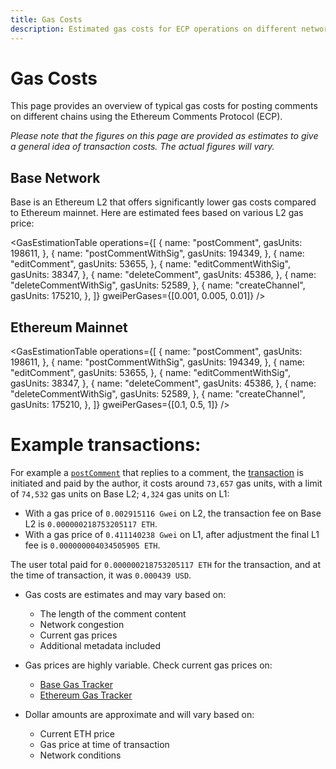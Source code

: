 ```yaml
---
title: Gas Costs
description: Estimated gas costs for ECP operations on different networks.
---
```



# Gas Costs

This page provides an overview of typical gas costs for posting comments on different chains using the Ethereum Comments Protocol (ECP).

_Please note that the figures on this page are provided as estimates to give a general idea of transaction costs. The actual figures will vary._

## Base Network

Base is an Ethereum L2 that offers significantly lower gas costs compared to Ethereum mainnet. Here are estimated fees based on various L2 gas price:

<GasEstimationTable
  operations={[
    {
      name: "postComment",
      gasUnits: 198611,
    },
    {
      name: "postCommentWithSig",
      gasUnits: 194349,
    },
    {
      name: "editComment",
      gasUnits: 53655,
    },
    {
      name: "editCommentWithSig",
      gasUnits: 38347,
    },
    {
      name: "deleteComment",
      gasUnits: 45386,
    },
    {
      name: "deleteCommentWithSig",
      gasUnits: 52589,
    },
    {
      name: "createChannel",
      gasUnits: 175210,
    },
  ]}
  gweiPerGases={[0.001, 0.005, 0.01]}
/>

## Ethereum Mainnet

<GasEstimationTable
  operations={[
    {
      name: "postComment",
      gasUnits: 198611,
    },
    {
      name: "postCommentWithSig",
      gasUnits: 194349,
    },
    {
      name: "editComment",
      gasUnits: 53655,
    },
    {
      name: "editCommentWithSig",
      gasUnits: 38347,
    },
    {
      name: "deleteComment",
      gasUnits: 45386,
    },
    {
      name: "deleteCommentWithSig",
      gasUnits: 52589,
    },
    {
      name: "createChannel",
      gasUnits: 175210,
    },
  ]}
  gweiPerGases={[0.1, 0.5, 1]}
/>

# Example transactions:

For example a [`postComment`](/protocol-reference/CommentManager#postcommentstruct-commentscommentdata-commentdata-bytes-appsignature-external) that replies to a comment,
the [transaction](https://basescan.org/tx/0x189c08c3b6bda7f098a649574e27d203aa1e760848197f447e9adfdbc8a3a465) is initiated and paid by the author,
it costs around `73,657` gas units, with a limit of `74,532` gas units on Base L2; `4,324` gas units on L1:

- With a gas price of `0.002915116 Gwei` on L2, the transaction fee on Base L2 is `0.000000218753205117 ETH`.
- With a gas price of `0.411140238 Gwei` on L1, after adjustment the final L1 fee is `0.000000004034505905 ETH`.

The user total paid for `0.000000218753205117 ETH` for the transaction, and at the time of transaction, it was `0.000439 USD`.

- Gas costs are estimates and may vary based on:

  - The length of the comment content
  - Network congestion
  - Current gas prices
  - Additional metadata included

- Gas prices are highly variable. Check current gas prices on:

  - [Base Gas Tracker](https://basescan.org/gastracker)
  - [Ethereum Gas Tracker](https://etherscan.io/gastracker)

- Dollar amounts are approximate and will vary based on:
  - Current ETH price
  - Gas price at time of transaction
  - Network conditions
